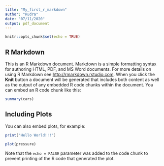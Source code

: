 ```yaml
---
title: "My_first_r_markdown"
author: "Rudra"
date: "07/11/2020"
output: pdf_document
---
```


```r
knitr::opts_chunk$set(echo = TRUE)
```

## R Markdown

This is an R Markdown document. Markdown is a simple formatting syntax for authoring HTML, PDF, and MS Word documents. For more details on using R Markdown see <http://rmarkdown.rstudio.com>.
When you click the **Knit** button a document will be generated that includes both content as well as the output of any embedded R code chunks within the document. You can embed an R code chunk like this:

```r
summary(cars)
```

## Including Plots

You can also embed plots, for example:
```r
print("Hello World!!!")
```

```r
plot(pressure)
```

Note that the `echo = FALSE` parameter was added to the code chunk to prevent printing of the R code that generated the plot.
